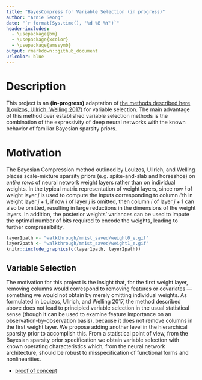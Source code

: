 ```yaml
---
title: "BayesCompress for Variable Selection (in progress)"
author: "Arnie Seong"
date: "`r format(Sys.time(), '%d %B %Y')`"
header-includes:
  - \usepackage{bm}
  - \usepackage{xcolor}
  - \usepackage{amssymb}
output: rmarkdown::github_document
urlcolor: blue
---
```


# Description

This project is an __(in-progress)__ adaptation of [the methods described here (Louizos, Ullrich, Welling 2017)](https://arxiv.org/abs/1705.08665) for variable selection.  The main advantage of this method over established variable selection methods is the combination of the expressivity of deep neural networks with the known behavior of familiar Bayesian sparsity priors.

# Motivation
The Bayesian Compression method outlined by Louizos, Ullrich, and Welling places scale-mixture sparsity priors (e.g. spike-and-slab and horseshoe) on _entire rows_ of neural network weight layers rather than on individual weights.  In the typical matrix representation of weight layers, since row $i$ of weight layer $j$ is used to compute the inputs corresponding to column $i$'th in weight layer $j+1$, if row $i$ of layer $j$ is omitted, then column $i$ of layer $j+1$ can also be omitted, resulting in large reductions in the dimensions of the weight layers.  In addition, the posterior weights' variances can be used to impute the optimal number of bits required to encode the weights, leading to further compressibility.

```r
layer1path <- "walkthrough/mnist_saved/weight0_e.gif"
layer2path <- "walkthrough/mnist_saved/weight1_e.gif"
knitr::include_graphics(c(layer1path, layer2path))
```


## Variable Selection
The motivation for this project is the insight that, for the first weight layer, removing columns would correspond to removing features or covariates --- something we would not obtain by merely omitting individual weights.  As formulated in Louizos, Ullrich, and Welling 2017, the method described above does not lead to principled variable selection in the usual statistical sense (though it can be used to examine feature importance on an observation-by-observation basis), because it does not remove columns in the first weight layer.  We propose adding another level in the hierarchical sparsity prior to accomplish this. From a statistical point of view, from the Bayesian sparsity prior specification we obtain variable selection with known operating characteristics which, from the neural network architecture, should be robust to misspecification of functional forms and nonlinearities.

+ [proof of concept](https://akseong.github.io/BayesCompress/VarSel/writeup.html)

